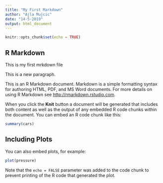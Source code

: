 ```yaml
---
title: "My First Markdown"
author: "Ajla Mujcic"
date: "14-5-2019"
output: html_document
---
```


```r
knitr::opts_chunk$set(echo = TRUE)
```

## R Markdown
This is my first mrkdown file

This is a new paragraph.

This is an R Markdown document. Markdown is a simple formatting syntax for authoring HTML, PDF, and MS Word documents. For more details on using R Markdown see <http://rmarkdown.rstudio.com>.

When you click the **Knit** button a document will be generated that includes both content as well as the output of any embedded R code chunks within the document. You can embed an R code chunk like this:

```r
summary(cars)
```

## Including Plots

You can also embed plots, for example:

```r
plot(pressure)
```

Note that the `echo = FALSE` parameter was added to the code chunk to prevent printing of the R code that generated the plot.
